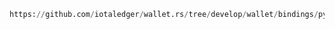 ```python reference
https://github.com/iotaledger/wallet.rs/tree/develop/wallet/bindings/python/examples/burn_native_tokens.py
```
